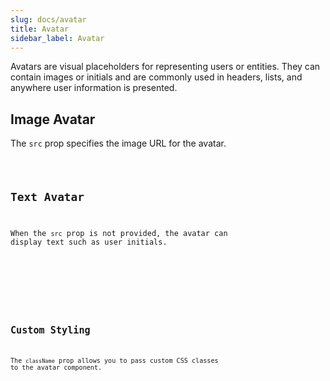 ```yaml
---
slug: docs/avatar
title: Avatar
sidebar_label: Avatar
---
```


Avatars are visual placeholders for representing users or entities. They can contain images or initials and are commonly used in headers, lists, and anywhere user information is presented.

## Image Avatar

The `src` prop specifies the image URL for the avatar.



<CodeSample>
    <AvatarImageDemo/>
</CodeSample>

<Code code={AvatarImageSource} lang="tsx" />

## Text Avatar

When the `src` prop is not provided, the avatar can display text such as user initials.


<CodeSample>
    <AvatarTextDemo/>
</CodeSample>

<Code code={AvatarTextSource} lang="tsx" />

## Custom Styling

The `className` prop allows you to pass custom CSS classes to the avatar component.


<CodeSample>
    <CustomStyleAvatarDemo/>
</CodeSample>

<Code code={CustomStyleAvatarSource} lang="tsx" />
